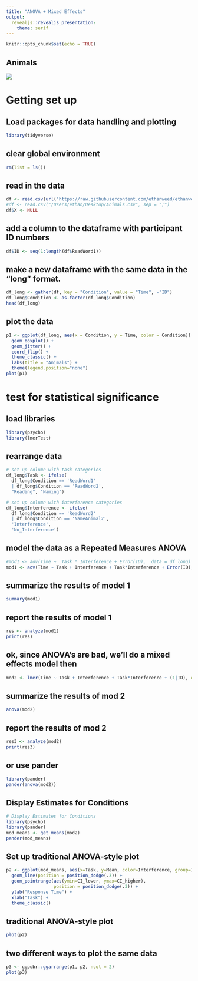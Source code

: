 ```yaml
---
title: "ANOVA + Mixed Effects"
output: 
  revealjs::revealjs_presentation:
    theme: serif
---
```



```r
knitr::opts_chunk$set(echo = TRUE)
```

## Animals

<img src="https://pix1000.files.wordpress.com/2015/05/ang2.jpg">



# Getting set up

## Load packages for data handling and plotting

```r
library(tidyverse)
```

## clear global environment
```r
rm(list = ls())
```

## read in the data
```r
df <- read.csv(url("https://raw.githubusercontent.com/ethanweed/ethanweed.github.io/master/r-tutorials/data/Animals.csv"), sep = ";")
#df <- read.csv("/Users/ethan/Desktop/Animals.csv", sep = ";")
df$X <- NULL
```

## add a column to the dataframe with participant ID numbers
```r
df$ID <- seq(1:length(df$ReadWord1))
```

## make a new dataframe with the same data in the "long" format.
```r
df_long <- gather(df, key = "Condition", value = "Time", -"ID")
df_long$Condition <- as.factor(df_long$Condition)
head(df_long)
```


## plot the data
```r
p1 <- ggplot(df_long, aes(x = Condition, y = Time, color = Condition)) +
  geom_boxplot() +
  geom_jitter() +
  coord_flip() +
  theme_classic() +
  labs(title = "Animals") +
  theme(legend.position="none")
plot(p1)
```

# test for statistical significance

## load libraries
```r
library(psycho)
library(lmerTest)
```

## rearrange data
```r
# set up column with task categories
df_long$Task <- ifelse(
  df_long$Condition == 'ReadWord1' 
  | df_long$Condition == 'ReadWord2', 
  "Reading", "Naming")

# set up column with interference categories
df_long$Interference <- ifelse(
  df_long$Condition == 'ReadWord2' 
  | df_long$Condition == 'NameAnimal2', 
  'Interference', 
  'No_Interference')
```

## model the data as a Repeated Measures ANOVA
```r
#mod1 <- aov(Time ~  Task * Interference + Error(ID),  data = df_long)
mod1 <- aov(Time ~ Task + Interference + Task*Interference + Error(ID), data = df_long)
```

## summarize the results of model 1
```r
summary(mod1)
```


## report the results of model 1
```r
res <- analyze(mod1)
print(res)
```


## ok, since ANOVA's are bad, we'll do a mixed effects model then
```r
mod2 <- lmer(Time ~ Task + Interference + Task*Interference + (1|ID), data=df_long)
```

## summarize the results of mod 2
```r
anova(mod2)
```

## report the results of mod 2
```r
res3 <- analyze(mod2)
print(res3)
```

## or use pander
```r
library(pander)
pander(anova(mod2))
```

## Display Estimates for Conditions
```r
# Display Estimates for Conditions
library(psycho)
library(pander)
mod_means <- get_means(mod2)
pander(mod_means)
```

## Set up traditional ANOVA-style plot
```r
p2 <- ggplot(mod_means, aes(x=Task, y=Mean, color=Interference, group=Interference)) +
  geom_line(position = position_dodge(.3)) +
  geom_pointrange(aes(ymin=CI_lower, ymax=CI_higher), 
                  position = position_dodge(.3)) +
  ylab("Response Time") +
  xlab("Task") +
  theme_classic()
```

## traditional ANOVA-style plot
```r
plot(p2)
```

## two different ways to plot the same data
```r
p3 <- ggpubr::ggarrange(p1, p2, ncol = 2)
plot(p3)
```

